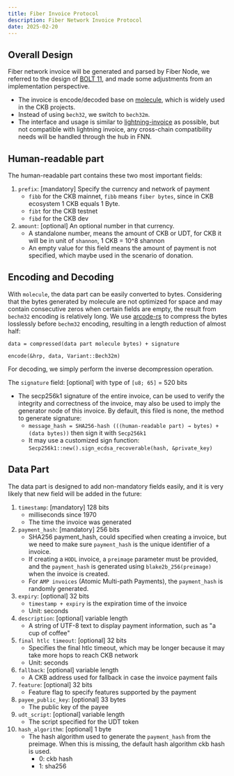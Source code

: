 ```yaml
---
title: Fiber Invoice Protocol
description: Fiber Network Invoice Protocol
date: 2025-02-20
---
```


## Overall Design

Fiber network invoice will be generated and parsed by Fiber Node, we referred to the design of [BOLT 11](https://github.com/lightning/bolts/blob/master/11-payment-encoding.md), and made some adjustments from an implementation perspective.

- The invoice is encode/decoded base on [molecule](https://github.com/nervosnetwork/molecule), which is widely used in the CKB projects.
- Instead of using `bech32`, we switch to `bech32m`.
- The interface and usage is similar to [lightning-invoice](https://github.com/lightningdevkit/rust-lightning/tree/main/lightning-invoice/src) as possible, but not compatible with lightning invoice, any cross-chain compatibility needs will be handled through the hub in FNN.

## Human-readable part

The human-readable part contains these two most important fields:

1. `prefix`: [mandatory] Specify the currency and network of payment
    - `fibb` for the CKB mainnet,  `fibb` means `fiber bytes`, since in CKB ecosystem 1 CKB equals 1 Byte.
    - `fibt` for the CKB testnet
    - `fibd` for the CKB dev
2. `amount`: [optional] An optional number in that currency.
    - A standalone number, means the amount of CKB or UDT, for CKB it will be in unit of `shannon`, 1 CKB = 10^8 shannon
    - An empty value for this field means the amount of payment is not specified, which maybe used in the scenario of donation.

## Encoding and Decoding

With `molecule`, the data part can be easily converted to bytes. Considering that the bytes generated by molecule are not optimized for space and may contain consecutive zeros when certain fields are empty, the result from `bechm32` encoding is relatively long. We use [arcode-rs](https://github.com/cgbur/arcode-rs) to compress the bytes losslessly before `bechm32` encoding, resulting in a length reduction of almost half:

`data = compressed(data part molecule bytes) + signature`

`encode(&hrp, data, Variant::Bech32m)`

For decoding, we simply perform the inverse decompression operation.

The `signature` field: [optional] with type of `[u8; 65]` = 520 bits

- The secp256k1 signature of the entire invoice, can be used to verify the integrity and correctness of the invoice, may also be used to imply the generator node of this invoice.
By default, this filed is none, the method to generate signature:
  - `message_hash = SHA256-hash (((human-readable part) → bytes) + (data bytes))`
       then sign it with `Secp256k1`
  - It may use a customized sign function: `Secp256k1::new().sign_ecdsa_recoverable(hash, &private_key)`

## Data Part

The data part is designed to add non-mandatory fields easily, and it is very likely that new field will be added in the future:

1. `timestamp`: [mandatory] 128 bits
    - milliseconds since 1970
    - The time the invoice was generated
2. `payment_hash`: [mandatory] 256 bits
    - SHA256 payment_hash, could specified when creating a invoice, but we need to make sure `payment_hash` is the unique identifier of a invoice.
    - If creating a `HODL` invoice, a `preimage` parameter must be provided, and the `payment_hash` is generated using `blake2b_256(preimage)` when the invoice is created.
    - For `AMP invoices` (Atomic Multi-path Payments), the `payment_hash` is randomly generated.
3. `expiry`: [optional] 32 bits
    - `timestamp + expiry` is the expiration time of the invoice
    - Unit: seconds
4. `description`: [optional] variable length
    - A string of UTF-8 text to display payment information, such as "a cup of coffee"
5. `final htlc timeout`: [optional] 32 bits
    - Specifies the final htlc timeout, which may be longer because it may take more hops to reach CKB network
    - Unit: seconds
6. `fallback`: [optional] variable length
    - A CKB address used for fallback in case the invoice payment fails
7. `feature`: [optional] 32 bits
    - Feature flag to specify features supported by the payment
8. `payee_public_key`: [optional] 33 bytes
    - The public key of the payee
9. `udt_script`: [optional] variable length
    - The script specified for the UDT token
10. `hash_algorithm`: [optional] 1 byte
    - The hash algorithm used to generate the `payment_hash` from the preimage. When this is missing, the default hash algorithm ckb hash is used.
        - 0: ckb hash
        - 1: sha256
